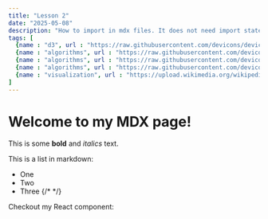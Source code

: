 ```yaml
---
title: "Lesson 2"
date: "2025-05-08"
description: "How to import in mdx files. It does not need import statement with compileMDX"
tags: [
  {name : "d3", url : "https://raw.githubusercontent.com/devicons/devicon/master/icons/postgresql/postgresql-original-wordmark.svg"},
  {name : "algorithms", url : "https://raw.githubusercontent.com/devicons/devicon/master/icons/react/react-original-wordmark.svg"},
  {name : "algorithms", url : "https://raw.githubusercontent.com/devicons/devicon/master/icons/react/react-original-wordmark.svg"},
  {name : "algorithms", url : "https://raw.githubusercontent.com/devicons/devicon/master/icons/react/react-original-wordmark.svg"},
  {name : "visualization", url : "https://upload.wikimedia.org/wikipedia/commons/c/c3/Python-logo-notext.svg"}
]
---
```



# Welcome to my MDX page!
 
This is some **bold** and _italics_ text.
 
This is a list in markdown:
 
- One
- Two
- Three
{/* <FooterMinimal/> */}

Checkout my React component:
 

